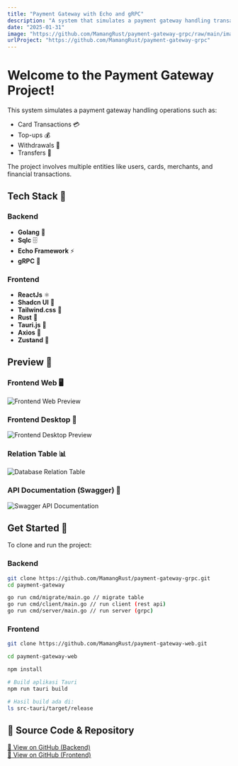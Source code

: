```yaml
---
title: "Payment Gateway with Echo and gRPC"
description: "A system that simulates a payment gateway handling transactions like card payments, top-ups, withdrawals, and transfers."
date: "2025-01-31"
image: "https://github.com/MamangRust/payment-gateway-grpc/raw/main/images/preview_payment.png?raw=true"
urlProject: "https://github.com/MamangRust/payment-gateway-grpc"
---
```



# **Welcome to the Payment Gateway Project!**

This system simulates a payment gateway handling operations such as:

- Card Transactions 💳
- Top-ups 💰
- Withdrawals 🏧
- Transfers 🔄

The project involves multiple entities like users, cards, merchants, and financial transactions.

## **Tech Stack** 🚀

### Backend

- **Golang** 🐹  
- **Sqlc** 🗄️  
- **Echo Framework** ⚡  
- **gRPC** 🔌  

### Frontend

- **ReactJs** ⚛️  
- **Shadcn UI** 🎨  
- **Tailwind.css** 🌊  
- **Rust** 🦀  
- **Tauri.js** 🚀  
- **Axios** 🔗  
- **Zustand** 🐻  



## **Preview** 📸

### **Frontend Web** 🖥️
<img src="https://github.com/MamangRust/payment-gateway-grpc/raw/main/images/preview_payment.png?raw=true" alt="Frontend Web Preview" width={600} height={400} />

### **Frontend Desktop** 🏢
<img src="https://github.com/MamangRust/payment-gateway-grpc/raw/main/images/preview_payment_desktop.png?raw=true" alt="Frontend Desktop Preview" width={600} height={400} />

### **Relation Table** 📊
<img src="https://github.com/MamangRust/payment-gateway-grpc/raw/main/images/relation-table.png?raw=true" alt="Database Relation Table" width={600} height={400} />

### **API Documentation (Swagger)** 📜
<img src="https://github.com/MamangRust/payment-gateway-grpc/raw/main/images/swagger_3.png?raw=true" alt="Swagger API Documentation" width={600} height={400} />

## **Get Started** 🏁

To clone and run the project:

### Backend

```sh
git clone https://github.com/MamangRust/payment-gateway-grpc.git
cd payment-gateway

go run cmd/migrate/main.go // migrate table
go run cmd/client/main.go // run client (rest api)
go run cmd/server/main.go // run server (grpc)

```

### Frontend
```sh
git clone https://github.com/MamangRust/payment-gateway-web.git

cd payment-gateway-web

npm install

# Build aplikasi Tauri
npm run tauri build

# Hasil build ada di:
ls src-tauri/target/release


```


## 🔗 Source Code & Repository
[📌 View on GitHub (Backend)](https://github.com/MamangRust/payment-gateway-grpc)<br />
[📌 View on GitHub (Frontend)](https://github.com/MamangRust/payment-gateway-web)
